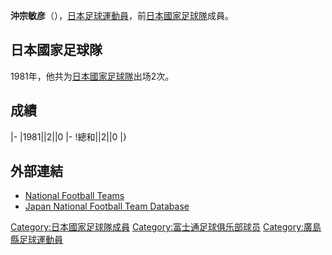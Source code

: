 {{Infobox football biography
|name=沖宗敏彦
|image=
|fullname=沖宗敏彦
|birth_date={{Birth date and age|1959|9|7}}
|cityofbirth=[[廣島縣|廣島縣]]
|countryofbirth=[[日本|日本]]
|height=
|position=[[後衛_(足球)|後衛]]
|currentclub=
|years=1978-?
|clubs=[[川崎前鋒|富士通]]
|caps(goals)=
|nationalyears=1981
|nationalteam=[[日本國家足球隊|日本]]
|nationalcaps(goals)=2 (0)
}}
'''沖宗敏彦'''（{{Bd|1959年|9月7日||}}），[[日本|日本]][[足球|足球]][[運動員|運動員]]，前[[日本國家足球隊|日本國家足球隊]]成員。

==日本國家足球隊==
1981年，他共为[[日本國家足球隊|日本國家足球隊]]出场2次。

==成績==
{{Football player national team statistics|JPN}}
|-
|1981||2||0
|-
!總和||2||0
|}

==外部連結==
{{Reflist}}
*[http://www.national-football-teams.com/v2/player.php?id=38235 National Football Teams]
*[https://web.archive.org/web/20131105142958/http://www.japannationalfootballteam.com/en/players/okimune_toshihiko.html Japan National Football Team Database]

{{Japan-sport-bio-stub}}
{{Soccer-player-stub}}
{{1979年世界青年錦標賽日本参赛名单}}

[[Category:日本國家足球隊成員|Category:日本國家足球隊成員]]
[[Category:富士通足球俱乐部球员|Category:富士通足球俱乐部球员]]
[[Category:廣島縣足球運動員|Category:廣島縣足球運動員]]
